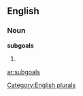 ==English==

===Noun===
'''subgoals'''

# {{plural of|[[subgoal]]}}

[[Category:English plurals]]

[[ar:subgoals]]